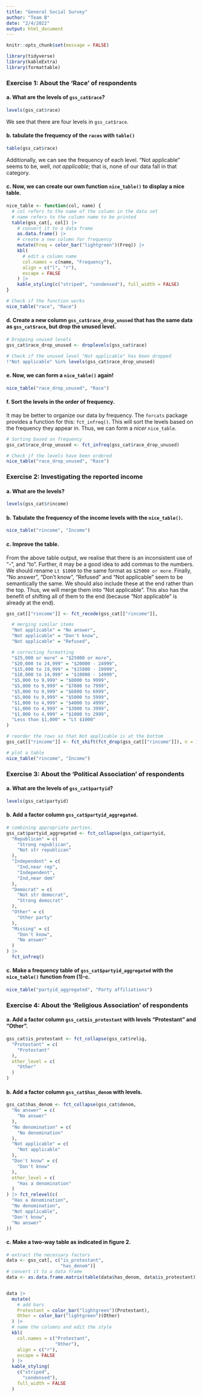 ```yaml
---
title: "General Social Survey"
author: "Team B"
date: "2/4/2022"
output: html_document
---
```


```r
knitr::opts_chunk$set(message = FALSE)
```

```r
library(tidyverse)
library(kableExtra)
library(formattable)
```


### Exercise 1: About the 'Race' of respondents

#### a. What are the levels of `gss_cat$race`?

```r
levels(gss_cat$race)
```

We see that there are four levels in `gss_cat$race`.

#### b. tabulate the frequency of the `races` with `table()`

```r
table(gss_cat$race)
```

Additionally, we can see the frequency of each level. "Not applicable" seems to be, well, *not applicable*; that is, none of our data fall in that category. 

#### c. Now, we can create our own function `nice_table()` to display a nice table.

```r
nice_table <- function(col, name) {
  # col refers to the name of the column in the data set
  # name refers to the column name to be printed
  table(gss_cat[, col]) |>
    # convert it to a data frame
    as.data.frame() |>
    # create a new column for frequency
    mutate(Freq = color_bar("lightgreen")(Freq)) |>
    kbl(
      # edit a column name
      col.names = c(name, "Frequency"),
      align = c("l", "r"),
      escape = FALSE
    ) |>
    kable_styling(c("striped", "condensed"), full_width = FALSE)
}

# Check if the function works
nice_table("race", "Race")
```

#### d. Create a new column `gss_cat$race_drop_unused` that has the same data as `gss_cat$race`, but drop the unused level.

```r
# Dropping unused levels
gss_cat$race_drop_unused <- droplevels(gss_cat$race)

# Check if the unused level "Not applicable" has been dropped
!"Not applicable" %in% levels(gss_cat$race_drop_unused)
```

#### e. Now, we can form a `nice_table()` again!

```r
nice_table("race_drop_unused", "Race")
```

#### f. Sort the levels in the order of frequency.

It may be better to organize our data by frequency. The `forcats` package provides a function for this: `fct_infreq()`. This will sort the levels based on the frequency they appear in. Thus, we can form a *nicer* `nice_table`.

```r
# Sorting based on frequency
gss_cat$race_drop_unused <- fct_infreq(gss_cat$race_drop_unused)

# Check if the levels have been ordered
nice_table("race_drop_unused", "Race")
```

### Exercise 2: Investigating the reported income

#### a. What are the levels?

```r
levels(gss_cat$rincome)
```

#### b. Tabulate the frequency of the income levels with the `nice_table()`.

```r
nice_table("rincome", "Income")
```

#### c. Improve the table. 

From the above table output, we realise that there is an inconsistent use of "-", and "to". Further, it may be a good idea to add commas to the numbers. We should rename `Lt $1000` to the same format as `$25000 or more`. Finally, "No answer", "Don't know", "Refused" and "Not applicable" seem to be semantically the same. We should also include these at the end rather than the top. Thus, we will merge them into "Not applicable". This also has the benefit of shifting all of them to the end (because "Not applicable" is already at the end).


```r
gss_cat[["rincome"]] <- fct_recode(gss_cat[["rincome"]],

  # merging similar items
  "Not applicable" = "No answer",
  "Not applicable" = "Don't know",
  "Not applicable" = "Refused",

  # correcting formatting
  "$25,000 or more" = "$25000 or more",
  "$20,000 to 24,999" = "$20000 - 24999",
  "$15,000 to 19,999" = "$15000 - 19999",
  "$10,000 to 14,999" = "$10000 - 14999",
  "$5,000 to 9,999" = "$8000 to 9999",
  "$5,000 to 9,999" = "$7000 to 7999",
  "$5,000 to 9,999" = "$6000 to 6999",
  "$5,000 to 9,999" = "$5000 to 5999",
  "$1,000 to 4,999" = "$4000 to 4999",
  "$1,000 to 4,999" = "$3000 to 3999",
  "$1,000 to 4,999" = "$1000 to 2999",
  "Less than $1,000" = "Lt $1000"
)

# reorder the rows so that Not applicable is at the bottom 
gss_cat[["rincome"]] <- fct_shift(fct_drop(gss_cat[["rincome"]]), n = 1)

# plot a table
nice_table("rincome", "Income")
```


### Exercise 3: About the 'Political Association' of respondents

#### a. What are the levels of `gss_cat$partyid`?

```r
levels(gss_cat$partyid)
```

#### b. Add a factor column `gss_cat$partyid_aggregated`.

```r

# combining appropriate parties.
gss_cat$partyid_aggregated <- fct_collapse(gss_cat$partyid,
  "Republican" = c(
    "Strong republican",
    "Not str republican"
  ),
  "Independent" = c(
    "Ind,near rep",
    "Independent",
    "Ind,near dem"
  ),
  "Democrat" = c(
    "Not str democrat",
    "Strong democrat"
  ),
  "Other" = c(
    "Other party"
  ),
  "Missing" = c(
    "Don't know",
    "No answer"
  )
) |>
  fct_infreq()
```

#### c. Make a frequency table of `gss_cat$partyid_aggregated` with the `nice_table()` function from (1)-c.

```r
nice_table("partyid_aggregated", "Party affiliations")
```

### Exercise 4: About the 'Religious Association' of respondents

#### a. Add a factor column `gss_cat$is_protestant` with levels "Protestant" and "Other".

```r
gss_cat$is_protestant <- fct_collapse(gss_cat$relig,
  "Protestant" = c(
    "Protestant"
  ),
  other_level = c(
    "Other"
  )
)
```

#### b. Add a factor column `gss_cat$has_denom` with levels.

```r
gss_cat$has_denom <- fct_collapse(gss_cat$denom,
  "No answer" = c(
    "No answer"
  ),
  "No denomination" = c(
    "No denomination"
  ),
  "Not applicable" = c(
    "Not applicable"
  ),
  "Don't know" = c(
    "Don't know"
  ),
  other_level = c(
    "Has a denomination"
  )
) |> fct_relevel(c(
  "Has a denomination",
  "No denomination",
  "Not applicable",
  "Don't know",
  "No answer"
))
```

#### c. Make a two-way table as indicated in figure 2.

```r
# extract the necessary factors 
data <- gss_cat[, c("is_protestant", 
                    "has_denom")]
# convert it to a data frame 
data <- as.data.frame.matrix(table(data$has_denom, data$is_protestant))


data |>
  mutate(
    # add bars
    Protestant = color_bar("lightgreen")(Protestant),
    Other = color_bar("lightgreen")(Other)
  ) |>
  # name the columns and edit the style 
  kbl(
    col.names = c("Protestant", 
                  "Other"),
    align = c("r"),
    escape = FALSE
  ) |>
  kable_styling(
    c("striped", 
      "condensed"),
    full_width = FALSE
  )
```
